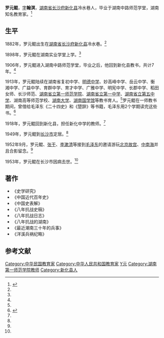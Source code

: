{{Infobox person
| 图像       = 
| 图像说明   = 
| 姓名       = 罗元鲲
| 英文名     = 
| 原文名     = 
| 本名       = 
| 字 = 翰溟
| 号  = 
| 出生日期   = 1882年
| 出生地     = {{QING-1862}}[[湖南省|湖南省]][[长沙府|长沙府]][[新化县|新化县]]冷水巷
| 死亡日期   = {{death year and age|1953|1882}}
| 死亡地     = {{CHN}}[[湖南省|湖南省]][[长沙市|长沙市]]
| 政党       = 
| 政治运动   = 
| 别名       = 
| 种族       = 汉族
| 语言       = 汉语
| 母校       = 湖南中路师范学堂
| 职业       = 教育家
| 活跃时期   = 1912年-1949年
| 机构       = 
| 研究领域   = 
| 知名于     = 
| 知名作品   = 《史学研究》<br>《中国近代百年史》<br>《中国史表解》<br>《八年抗战史稿》<br>《八年抗战日志》<br>《八年抗战的湖南》<br>《最近潮南三十年的兵事》<br>《洋溪兵祸纪略》
| 宗教信仰   = 
| 配偶       = <!--{{marriage|姓名|年份}} -->
| 伴侣       = 
| 子女       = 
| 父母       = 
| 亲属       = 
| 呼号       = 
| 受影响于   = 
| 影响于     = 
| 获奖       = <!--  {{Awards|award= |year= |title= }} -->
| 网站       = <!-- {{URL| }} -->
| 签名       = 
}}
'''罗元鲲'''{{BD|1882年||1953年||catIdx=L罗}}，[[表字|字]]'''翰溟'''，[[湖南人|湖南省]][[长沙府|长沙府]][[新化县|新化县]]冷水巷人，毕业于湖南中路师范学堂，湖南知名教育家。<ref name="fish ">{{cite web|url=http://qnmzd.hnfnu.edu.cn/view.aspx?nid=27|title=尹高朝编著 《毛泽东和他的二十四位老师》|accessdate=2013-10-31|work=毛泽东纪念馆|deadurl=yes|archiveurl=https://web.archive.org/web/20131102113808/http://qnmzd.hnfnu.edu.cn/view.aspx?nid=27|archivedate=2013-11-02}}</ref>

==生平==
1882年，罗元鲲出生在[[湖南人|湖南省]][[长沙府|长沙府]][[新化县|新化县]]冷水巷。<ref name="fish"/>

1898年，罗元鲲在湖南实业学堂上学。<ref name="fish"/>

1906年，罗元鲲进入湖南中路师范学堂，毕业之后，他回到新化县教书，共计7年。<ref name="fish"/>

1913年，罗元鲲陆续在湖南省复初中学、[[明德中学|明德中学]]、妙高峰中学、岳云中学、衡湘中学、广益中学、育群中学、育才中学、广雅中学、明宪中学、长郡中学、稻田女师、长沙师范、[[湖南省立第一师范学院|湖南省立第一师范学院]]、[[湖南省立第一中学|湖南省立第一中学]]、[[湖南省立第五中学|湖南省立第五中学]]、湖南高等师范学校、[[湖南大学|湖南大学]]、[[湖南国学馆|湖南国学馆]]等教书育人。<ref name="fish"/>罗元鲲在一师教书期间，曾借给毛泽东《二十四史》和《楚辞》等书籍，毛泽东用2个学期读完这些书。<ref name="wc">{{cite web|url=http://hunan.voc.com.cn/gb/content/2002-02/21/content_1146232.htm|title=毛泽东和他的老师们|accessdate=2013-10-31|date=2002-02-21|work=文萃|deadurl=yes|archiveurl=https://web.archive.org/web/20160305014427/http://hunan.voc.com.cn/gb/content/2002-02/21/content_1146232.htm|archivedate=2016-03-05}}</ref>

1918年，罗元鲲回到新化县，担任新化中学的教师。<ref name="fish"/>

1949年，罗元鲲到[[长沙市|长沙市]]定居。<ref name="fish"/>

1952年9月，罗元鲲、[[张干|张干]]、[[李漱清|李漱清]]等接到[[毛泽东|毛泽东]]的邀请游玩[[北京市|北京]][[故宫|故宫]]、[[中南海|中南海]]并且合影留念。<ref name="fish"/>

1953年，罗元鲲在长沙市因病去世。<ref name="fish"/>

==著作==
*《史学研究》
*《中国近代百年史》
*《中国史表解》
*《八年抗战史稿》
*《八年抗战日志》
*《八年抗战的湖南》
*《最近潮南三十年的兵事》
*《洋溪兵祸纪略》

==参考文献==
{{reflist}}

{{恰同学少年}}

{{DEFAULTSORT:Luo罗}}

[[Category:中华民国教育家|Category:中华民国教育家]]
[[Category:中华人民共和国教育家|Category:中华人民共和国教育家]]
[[Category:罗姓|Y元]]
[[Category:湖南第一师范学院教师|Category:湖南第一师范学院教师]]
[[Category:新化县人|Category:新化县人]]